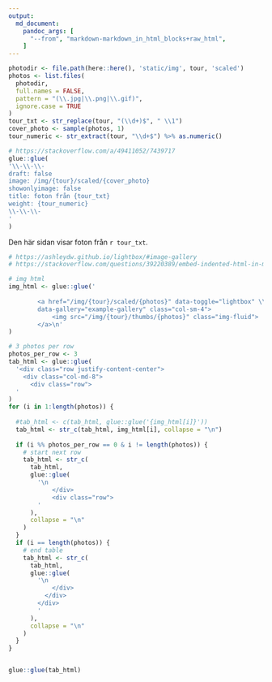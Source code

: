 ```yaml
---
output: 
  md_document:
    pandoc_args: [
      "--from", "markdown-markdown_in_html_blocks+raw_html",
    ]
---
```

```r
photodir <- file.path(here::here(), 'static/img', tour, 'scaled')
photos <- list.files(
  photodir, 
  full.names = FALSE, 
  pattern = "(\\.jpg|\\.png|\\.gif)", 
  ignore.case = TRUE
)
tour_txt <- str_replace(tour, "(\\d+)$", " \\1")
cover_photo <- sample(photos, 1)
tour_numeric <- str_extract(tour, "\\d+$") %>% as.numeric()
```
```r
# https://stackoverflow.com/a/49411052/7439717
glue::glue(
'\\-\\-\\-  
draft: false  
image: /img/{tour}/scaled/{cover_photo}  
showonlyimage: false  
title: foton från {tour_txt}  
weight: {tour_numeric}  
\\-\\-\\-  
'
)
```


Den här sidan visar foton från `r tour_txt`.

```r
# https://ashleydw.github.io/lightbox/#image-gallery
# https://stackoverflow.com/questions/39220389/embed-indented-html-in-markdown-with-pandoc

# img html
img_html <- glue::glue('
  
        <a href="/img/{tour}/scaled/{photos}" data-toggle="lightbox" \\
        data-gallery="example-gallery" class="col-sm-4">
            <img src="/img/{tour}/thumbs/{photos}" class="img-fluid">
        </a>\n'
)

# 3 photos per row
photos_per_row <- 3
tab_html <- glue::glue(
  '<div class="row justify-content-center">
    <div class="col-md-8">
      <div class="row">
  '
)
for (i in 1:length(photos)) {
  
  #tab_html <- c(tab_html, glue::glue('{img_html[i]}'))
  tab_html <- str_c(tab_html, img_html[i], collapse = "\n")
  
  if (i %% photos_per_row == 0 & i != length(photos)) {
    # start next row
    tab_html <- str_c(
      tab_html, 
      glue::glue( 
        '\n
            </div>
            <div class="row">
        '  
      ), 
      collapse = "\n"
    )
  }
  if (i == length(photos)) {
    # end table
    tab_html <- str_c(
      tab_html, 
      glue::glue(
        '\n
            </div>
          </div>
        </div>
        '
      ), 
      collapse = "\n"
    )
  }  
}


glue::glue(tab_html)
```
